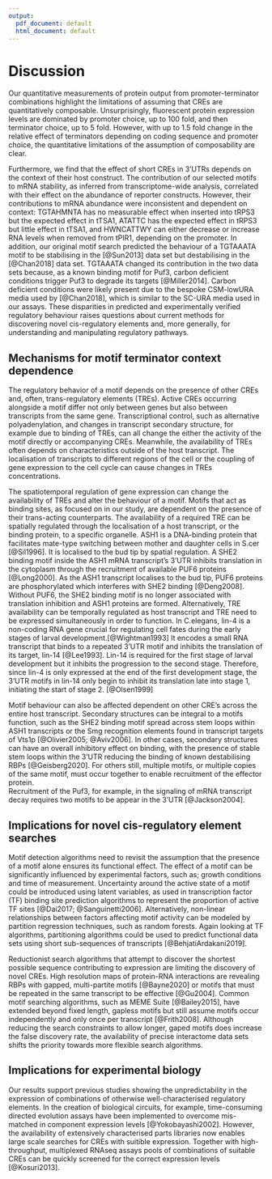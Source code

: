 ```yaml
---
output:
  pdf_document: default
  html_document: default
---
```

# Discussion

Our quantitative measurements of protein output from promoter-terminator combinations highlight the limitations of assuming that CREs are quantitatively composable.
Unsurprisingly, fluorescent protein expression levels are dominated by promoter choice, up to 100 fold, and then terminator choice, up to 5 fold. 
However, with up to 1.5 fold change in the relative effect of terminators depending on coding sequence and promoter choice, the quantitative limitations of the assumption of composability are clear. 

Furthermore, we find that the effect of short CREs in 3'UTRs depends on the context of their host construct.
The contribution of our selected motifs to mRNA stability, as inferred from transcriptome-wide analysis, correlated with their effect on the abundance of reporter constructs.
However, their contributions to mRNA abundance were inconsistent and dependent on context: TGTAHMNTA has no measurable effect when inserted into tRPS3 but the expected effect in tTSA1, ATATTC has the expected effect in tRPS3 but little effect in tTSA1, and HWNCATTWY can either decrease or increase RNA levels when removed from tPIR1, depending on the promoter.
In addition, our original motif search predicted the behaviour of a TGTAAATA motif to be stabilising in the [@Sun2013] data set but destabilising in the [@Chan2018] data set.
TGTAAATA changed its contribution in the two data sets because, as a known binding motif for Puf3, carbon deficient conditions trigger Puf3 to degrade its targets [@Miller2014].
Carbon deficient conditions were likely present due to the bespoke CSM-lowURA media used by [@Chan2018], which is similar to the SC-URA media used in our assays.
These disparities in predicted and experimentally verified regulatory behaviour raises questions about current methods for discovering novel cis-regulatory elements and, more generally, for understanding and manipulating regulatory pathways.

## Mechanisms for motif terminator context dependence

The regulatory behavior of a motif depends on the presence of other CREs and, often,  trans-regulatory elements (TREs). 
Active CREs occurring alongside a motif differ not only between genes but also between transcripts from the same gene.
Transcriptional control, such as alternative polyadenylation, and changes in transcript secondary structure, for example due to binding of TREs, can all change the either the activity of the motif directly or accompanying CREs.
Meanwhile, the availability of TREs often depends on characteristics outside of the host transcript.
The localisation of transcripts to different regions of the cell or the coupling of gene expression to the cell cycle can cause changes in TREs concentrations.

The spatiotemporal regulation of gene expression can change the availability of TREs and alter the behaviour of a motif.
Motifs that act as binding sites, as focused on in our study, are dependent on the presence of their trans-acting counterparts.
The availability of a required TRE can be spatially regulated through the localisation of a host transcript, or the binding protein, to a specific organelle.
ASH1 is a DNA-binding protein that facilitates mate-type switching between mother and daughter cells in S.cer [@Sil1996]. 
It is localised to the bud tip by spatial regulation.
A SHE2 binding motif inside the ASH1 mRNA transcript's 3'UTR inhibits translation in the cytoplasm through the recruitment of available PUF6 proteins [@Long2000]. 
As the ASH1 transcript localises to the bud tip, PUF6 proteins are phosphorylated which interferes with SHE2 binding [@Deng2008].
Without PUF6, the SHE2 binding motif is no longer associated with translation inhibition and ASH1 proteins are formed.
Alternatively, TRE availability can be temporally regulated as host transcript and TRE need to be expressed simultaneously in order to function.
In C.elegans, lin-4 is a non-coding RNA gene crucial for regulating cell fates during the early stages of larval development.[@Wightman1993]
It encodes a small RNA transcript that binds to a repeated 3'UTR motif and inhibits the translation of its target, lin-14  [@Lee1993].
Lin-14 is required for the first stage of larval development but it inhibits the progression to the second stage.
Therefore, since lin-4 is only expressed at the end of the first development stage, the 3'UTR motifs in lin-14 only begin to inhibit its translation late into stage 1, initiating the start of stage 2. [@Olsen1999]

Motif behaviour can also be affected dependent on other CRE's across the entire host transcript.
Secondary structures can be integral to a motifs function, such as the SHE2 binding motif spread across stem loops within ASH1 transcripts or the Smg recognition elements found in transcript targets of Vts1p [@Olivier2005; @Aviv2006]. 
In other cases, secondary structures can have an overall inhibitory effect on binding, with the presence of stable stem loops within the 3’UTR reducing the binding of known destabilising RBPs [@Geisberg2020].
For others still, multiple motifs, or multiple copies of the same motif, must occur together to enable recruitment of the effector protein.  
Recruitment of the Puf3, for example, in the signaling of mRNA transcript decay requires two motifs to be appear in the 3'UTR [@Jackson2004].


## Implications for novel cis-regulatory element searches

Motif detection algorithms need to revisit the assumption that the presence of a motif alone ensures its functional effect.
The effect of a motif can be significantly influenced by experimental factors, such as; growth conditions and time of measurement.
Uncertainty around the active state of a motif could be introduced using latent variables, as used in transcription factor (TF) binding site prediction algorithms to represent the proportion of active TF sites [@Dai2017; @Sanguinetti2006].
Alternatively, non-linear relationships between factors affecting motif activity can be modeled by partition regression techniques, such as random forests.
Again looking at TF algorithms, partitioning algorithms could be used to predict functional data sets using short sub-sequences of transcripts [@BehjatiArdakani2019]. 

Reductionist search algorithms that attempt to discover the shortest possible sequence contributing to expression are limiting the discovery of novel CREs. 
High resolution maps of protein-RNA interactions are revealing RBPs with gapped, multi-partite motifs [@Bayne2020] or motifs that must be repeated in the same transcript to be effective [@Gu2004].
Common motif searching algorithms, such as MEME Suite [@Bailey2015], have extended beyond fixed length, gapless motifs but still assume motifs occur independently and only once per transcript [@Frith2008].
Although reducing the search constraints to allow longer, gaped motifs does increase the false discovery rate, the availability of precise interactome data sets shifts the priority towards more flexible search algorithms.

## Implications for experimental biology

Our results support previous studies showing the unpredictability in the expression of combinations of otherwise well-characterised regulatory elements.
In the creation of biological circuits, for example, time-consuming directed evolution assays have been implemented to overcome mis-matched in component expression levels [@Yokobayashi2002].
However, the availability of extensively characterised parts libraries now enables large scale searches for CREs with suitible expression.
Together with high-throughput, multiplexed RNAseq assays pools of combinations of suitable CREs can be quickly screened for the correct expression levels [@Kosuri2013]. 